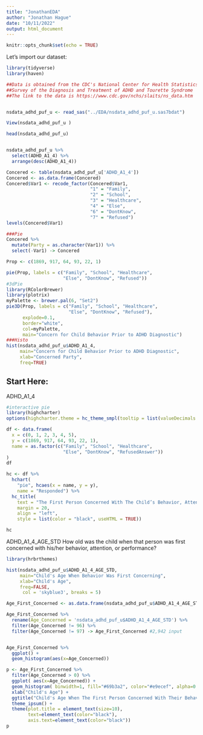 ```yaml
---
title: "JonathanEDA"
author: "Jonathan Hague"
date: "10/11/2022"
output: html_document
---
```


```r
knitr::opts_chunk$set(echo = TRUE)
```

Let's import our dataset:
```r
library(tidyverse)
library(haven)

##Data is obtained from the CDC's National Center for Health Statistics, National
##Survey of the Diagnosis and Treatment of ADHD and Tourette Syndrome
##The link to the data is https://www.cdc.gov/nchs/slaits/ns_data.htm 


nsdata_adhd_puf_u <- read_sas("../EDA/nsdata_adhd_puf_u.sas7bdat")

View(nsdata_adhd_puf_u )

head(nsdata_adhd_puf_u)


nsdata_adhd_puf_u %>%
  select(ADHD_A1_4) %>%
  arrange(desc(ADHD_A1_4))

Concered <- table(nsdata_adhd_puf_u['ADHD_A1_4'])
Concered <- as.data.frame(Concered)
Concered$Var1 <- recode_factor(Concered$Var1, 
                               "1" = "Family",
                               "2" = "School",
                               "3" = "Healthcare", 
                               "4" = "Else",
                               "6" = "DontKnow",
                               "7" = "Refused")
levels(Concered$Var1)

###Pie
Concered %>%
  mutate(Party = as.character(Var1)) %>%
  select(-Var1) -> Concered

Prop <- c(1869, 917, 64, 93, 22, 1)

pie(Prop, labels = c("Family", "School", "Healthcare",
                     "Else", "DontKnow", "Refused"))
#3dPie
library(RColorBrewer)
library(plotrix)
myPalette <- brewer.pal(6, "Set2") 
pie3D(Prop, labels = c("Family", "School", "Healthcare",
                       "Else", "DontKnow", "Refused"),
      explode=0.1,
      border="white",
      col=myPalette,
      main="Concern for Child Behavior Prior to ADHD Diagnostic")
###Histo
hist(nsdata_adhd_puf_u$ADHD_A1_4,
     main="Concern for Child Behavior Prior to ADHD Diagnostic",
     xlab="Concerned Party",
     freq=TRUE)
```


Start Here:
----------

ADHD_A1_4 
```r
#interactive pie
library(highcharter) 
options(highcharter.theme = hc_theme_smpl(tooltip = list(valueDecimals = 2)))

df <- data.frame(
  x = c(0, 1, 2, 3, 4, 5),
  y = c(1869, 917, 64, 93, 22, 1),
  name = as.factor(c("Family", "School", "Healthcare",
                     "Else", "DontKnow", "RefusedAnswer"))
)
df

hc <- df %>%
  hchart(
    "pie", hcaes(x = name, y = y),
    name = "Responded") %>%
  hc_title(
    text = "The First Person Concerned With The Child’s Behavior, Attention, or Performance Before ADHD Diagnosis.<i> \n SLAITS CDC 2,966 Respondent</i>",
    margin = 20,
    align = "left",
    style = list(color = "black", useHTML = TRUE))

hc
```


ADHD_A1_4_AGE_STD
How old was the child when that person was first concerned with his/her behavior, attention, or performance?

```r
library(hrbrthemes)

hist(nsdata_adhd_puf_u$ADHD_A1_4_AGE_STD,
     main="Child's Age When Behavior Was First Concerning",
     xlab="Child's Age",
     freq=FALSE,
      col = 'skyblue3', breaks = 5)

Age_First_Concerned <- as.data.frame(nsdata_adhd_puf_u$ADHD_A1_4_AGE_STD) #2,966 input

Age_First_Concerned %>% 
  rename(Age_Concerned = 'nsdata_adhd_puf_u$ADHD_A1_4_AGE_STD') %>%
  filter(Age_Concerned != 96) %>% 
  filter(Age_Concerned != 97) -> Age_First_Concerned #2,942 input


Age_First_Concerned %>%
  ggplot() +
  geom_histogram(aes(x=Age_Concerned))

p <- Age_First_Concerned %>%
  filter(Age_Concerned > 0) %>%
  ggplot( aes(x=Age_Concerned)) +
  geom_histogram( binwidth=1, fill="#69b3a2", color="#e9ecef", alpha=0.9) +
  xlab("Child's Age") +
  ggtitle("Child's Age When The First Person Concerned With Their Behavior Was First Concerned") +
  theme_ipsum() +
  theme(plot.title = element_text(size=10), 
        text=element_text(color="black"), 
        axis.text=element_text(color="black")) 
p
```



```r



```